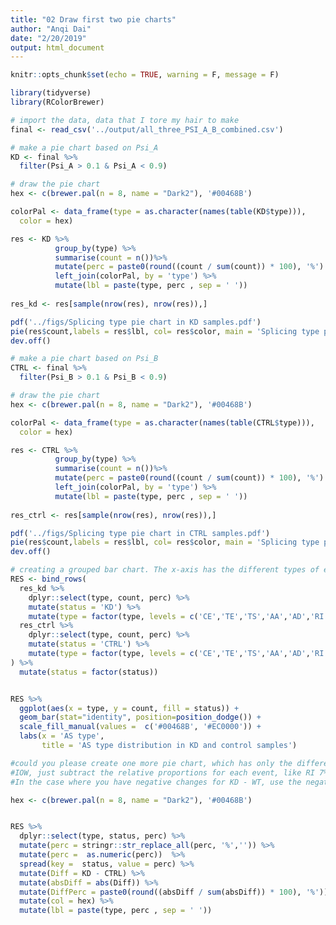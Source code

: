 ```yaml
---
title: "02 Draw first two pie charts"
author: "Anqi Dai"
date: "2/20/2019"
output: html_document
---
```


```r
knitr::opts_chunk$set(echo = TRUE, warning = F, message = F)
```


```r
library(tidyverse)
library(RColorBrewer)
```

```r
# import the data, data that I tore my hair to make
final <- read_csv('../output/all_three_PSI_A_B_combined.csv')
```

```r
# make a pie chart based on Psi_A
KD <- final %>%
  filter(Psi_A > 0.1 & Psi_A < 0.9) 

# draw the pie chart
hex <- c(brewer.pal(n = 8, name = "Dark2"), '#00468B')

colorPal <- data_frame(type = as.character(names(table(KD$type))), 
  color = hex) 

res <- KD %>%
          group_by(type) %>%
          summarise(count = n())%>%
          mutate(perc = paste0(round((count / sum(count)) * 100), '%') ) %>%
          left_join(colorPal, by = 'type') %>%
          mutate(lbl = paste(type, perc , sep = ' '))
  
res_kd <- res[sample(nrow(res), nrow(res)),]

pdf('../figs/Splicing type pie chart in KD samples.pdf')
pie(res$count,labels = res$lbl, col= res$color, main = 'Splicing type pie chart in KD samples')
dev.off()
```

```r
# make a pie chart based on Psi_B 
CTRL <- final %>%
  filter(Psi_B > 0.1 & Psi_B < 0.9) 

# draw the pie chart
hex <- c(brewer.pal(n = 8, name = "Dark2"), '#00468B')

colorPal <- data_frame(type = as.character(names(table(CTRL$type))), 
  color = hex) 

res <- CTRL %>%
          group_by(type) %>%
          summarise(count = n())%>%
          mutate(perc = paste0(round((count / sum(count)) * 100), '%') ) %>%
          left_join(colorPal, by = 'type') %>%
          mutate(lbl = paste(type, perc , sep = ' '))
  
res_ctrl <- res[sample(nrow(res), nrow(res)),]

pdf('../figs/Splicing type pie chart in CTRL samples.pdf')
pie(res$count,labels = res$lbl, col= res$color, main = 'Splicing type pie chart in CTRL samples')
dev.off()
```

```r
# creating a grouped bar chart. The x-axis has the different types of events, an the y-axis is the number of events of that type. Each type will have two bars, one for KD and one for WT
RES <- bind_rows(
  res_kd %>%
    dplyr::select(type, count, perc) %>%
    mutate(status = 'KD') %>% 
    mutate(type = factor(type, levels = c('CE','TE','TS','AA','AD','RI','AF','AL','MXE'))),
  res_ctrl %>%
    dplyr::select(type, count, perc) %>%
    mutate(status = 'CTRL') %>% 
    mutate(type = factor(type, levels = c('CE','TE','TS','AA','AD','RI','AF','AL','MXE')))
) %>%
  mutate(status = factor(status))


RES %>%
  ggplot(aes(x = type, y = count, fill = status)) +
  geom_bar(stat="identity", position=position_dodge()) +
  scale_fill_manual(values =  c('#00468B', '#EC0000')) +
  labs(x = 'AS type',
       title = 'AS type distribution in KD and control samples')
```

```r
#could you please create one more pie chart, which has only the difference in proportion between these two?
#IOW, just subtract the relative proportions for each event, like RI 7% - 5% = 2%, #AD = 7% - 9% = -2%
#In the case where you have negative changes for KD - WT, use the negative value for the label but the absolute value for the plot

hex <- c(brewer.pal(n = 8, name = "Dark2"), '#00468B')


RES %>%
  dplyr::select(type, status, perc) %>%
  mutate(perc = stringr::str_replace_all(perc, '%','')) %>%
  mutate(perc =  as.numeric(perc))  %>%
  spread(key =  status, value = perc) %>%
  mutate(Diff = KD - CTRL) %>%
  mutate(absDiff = abs(Diff)) %>%
  mutate(DiffPerc = paste0(round((absDiff / sum(absDiff)) * 100), '%')) %>%
  mutate(col = hex) %>%
  mutate(lbl = paste(type, perc , sep = ' '))
```

